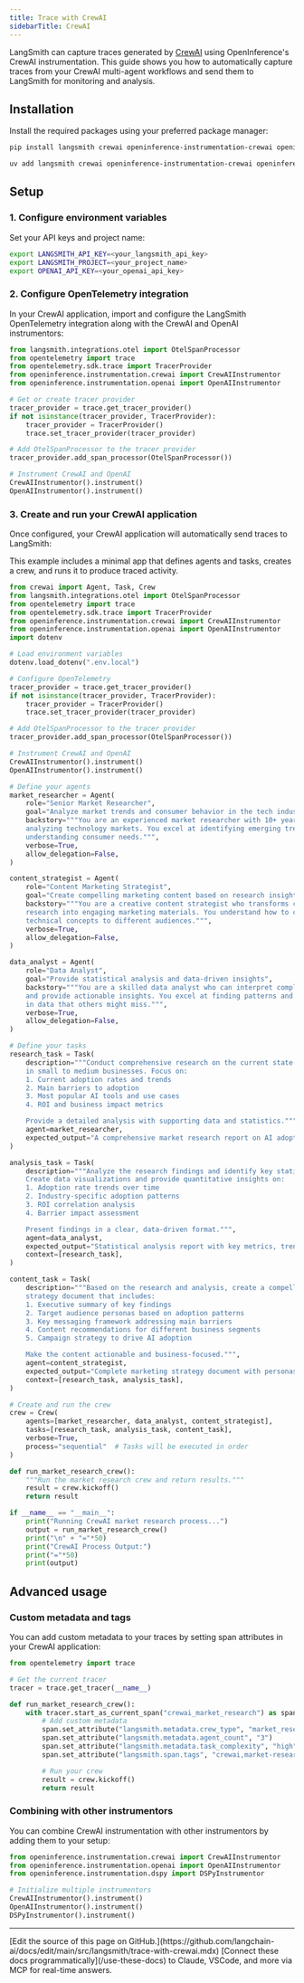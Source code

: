 ```yaml
---
title: Trace with CrewAI
sidebarTitle: CrewAI
---
```


LangSmith can capture traces generated by [CrewAI](https://github.com/crewAIInc/crewAI) using OpenInference's CrewAI instrumentation. This guide shows you how to automatically capture traces from your CrewAI multi-agent workflows and send them to LangSmith for monitoring and analysis.

## Installation

Install the required packages using your preferred package manager:

<CodeGroup>

```bash pip
pip install langsmith crewai openinference-instrumentation-crewai openinference-instrumentation-openai
```

```bash uv
uv add langsmith crewai openinference-instrumentation-crewai openinference-instrumentation-openai
```

</CodeGroup>

## Setup

### 1. Configure environment variables

Set your API keys and project name:

<CodeGroup>

```bash Shell
export LANGSMITH_API_KEY=<your_langsmith_api_key>
export LANGSMITH_PROJECT=<your_project_name>
export OPENAI_API_KEY=<your_openai_api_key>
```

</CodeGroup>

### 2. Configure OpenTelemetry integration

In your CrewAI application, import and configure the LangSmith OpenTelemetry integration along with the CrewAI and OpenAI instrumentors:

```python
from langsmith.integrations.otel import OtelSpanProcessor
from opentelemetry import trace
from opentelemetry.sdk.trace import TracerProvider
from openinference.instrumentation.crewai import CrewAIInstrumentor
from openinference.instrumentation.openai import OpenAIInstrumentor

# Get or create tracer provider
tracer_provider = trace.get_tracer_provider()
if not isinstance(tracer_provider, TracerProvider):
    tracer_provider = TracerProvider()
    trace.set_tracer_provider(tracer_provider)

# Add OtelSpanProcessor to the tracer provider
tracer_provider.add_span_processor(OtelSpanProcessor())

# Instrument CrewAI and OpenAI
CrewAIInstrumentor().instrument()
OpenAIInstrumentor().instrument()
```

### 3. Create and run your CrewAI application

Once configured, your CrewAI application will automatically send traces to LangSmith:

This example includes a minimal app that defines agents and tasks, creates a crew, and runs it to produce traced activity.

```python
from crewai import Agent, Task, Crew
from langsmith.integrations.otel import OtelSpanProcessor
from opentelemetry import trace
from opentelemetry.sdk.trace import TracerProvider
from openinference.instrumentation.crewai import CrewAIInstrumentor
from openinference.instrumentation.openai import OpenAIInstrumentor
import dotenv

# Load environment variables
dotenv.load_dotenv(".env.local")

# Configure OpenTelemetry
tracer_provider = trace.get_tracer_provider()
if not isinstance(tracer_provider, TracerProvider):
    tracer_provider = TracerProvider()
    trace.set_tracer_provider(tracer_provider)

# Add OtelSpanProcessor to the tracer provider
tracer_provider.add_span_processor(OtelSpanProcessor())

# Instrument CrewAI and OpenAI
CrewAIInstrumentor().instrument()
OpenAIInstrumentor().instrument()

# Define your agents
market_researcher = Agent(
    role="Senior Market Researcher",
    goal="Analyze market trends and consumer behavior in the tech industry",
    backstory="""You are an experienced market researcher with 10+ years of experience
    analyzing technology markets. You excel at identifying emerging trends and
    understanding consumer needs.""",
    verbose=True,
    allow_delegation=False,
)

content_strategist = Agent(
    role="Content Marketing Strategist",
    goal="Create compelling marketing content based on research insights",
    backstory="""You are a creative content strategist who transforms complex market
    research into engaging marketing materials. You understand how to communicate
    technical concepts to different audiences.""",
    verbose=True,
    allow_delegation=False,
)

data_analyst = Agent(
    role="Data Analyst",
    goal="Provide statistical analysis and data-driven insights",
    backstory="""You are a skilled data analyst who can interpret complex datasets
    and provide actionable insights. You excel at finding patterns and trends
    in data that others might miss.""",
    verbose=True,
    allow_delegation=False,
)

# Define your tasks
research_task = Task(
    description="""Conduct comprehensive research on the current state of AI adoption
    in small to medium businesses. Focus on:
    1. Current adoption rates and trends
    2. Main barriers to adoption
    3. Most popular AI tools and use cases
    4. ROI and business impact metrics

    Provide a detailed analysis with supporting data and statistics.""",
    agent=market_researcher,
    expected_output="A comprehensive market research report on AI adoption in SMBs with data, trends, and insights.",
)

analysis_task = Task(
    description="""Analyze the research findings and identify key statistical patterns.
    Create data visualizations and provide quantitative insights on:
    1. Adoption rate trends over time
    2. Industry-specific adoption patterns
    3. ROI correlation analysis
    4. Barrier impact assessment

    Present findings in a clear, data-driven format.""",
    agent=data_analyst,
    expected_output="Statistical analysis report with key metrics, trends, and data-driven insights.",
    context=[research_task],
)

content_task = Task(
    description="""Based on the research and analysis, create a compelling marketing
    strategy document that includes:
    1. Executive summary of key findings
    2. Target audience personas based on adoption patterns
    3. Key messaging framework addressing main barriers
    4. Content recommendations for different business segments
    5. Campaign strategy to drive AI adoption

    Make the content actionable and business-focused.""",
    agent=content_strategist,
    expected_output="Complete marketing strategy document with personas, messaging, and campaign recommendations.",
    context=[research_task, analysis_task],
)

# Create and run the crew
crew = Crew(
    agents=[market_researcher, data_analyst, content_strategist],
    tasks=[research_task, analysis_task, content_task],
    verbose=True,
    process="sequential"  # Tasks will be executed in order
)

def run_market_research_crew():
    """Run the market research crew and return results."""
    result = crew.kickoff()
    return result

if __name__ == "__main__":
    print("Running CrewAI market research process...")
    output = run_market_research_crew()
    print("\n" + "="*50)
    print("CrewAI Process Output:")
    print("="*50)
    print(output)
```

## Advanced usage

### Custom metadata and tags

You can add custom metadata to your traces by setting span attributes in your CrewAI application:

```python
from opentelemetry import trace

# Get the current tracer
tracer = trace.get_tracer(__name__)

def run_market_research_crew():
    with tracer.start_as_current_span("crewai_market_research") as span:
        # Add custom metadata
        span.set_attribute("langsmith.metadata.crew_type", "market_research")
        span.set_attribute("langsmith.metadata.agent_count", "3")
        span.set_attribute("langsmith.metadata.task_complexity", "high")
        span.set_attribute("langsmith.span.tags", "crewai,market-research,multi-agent")

        # Run your crew
        result = crew.kickoff()
        return result
```

### Combining with other instrumentors

You can combine CrewAI instrumentation with other instrumentors by adding them to your setup:

```python
from openinference.instrumentation.crewai import CrewAIInstrumentor
from openinference.instrumentation.openai import OpenAIInstrumentor
from openinference.instrumentation.dspy import DSPyInstrumentor

# Initialize multiple instrumentors
CrewAIInstrumentor().instrument()
OpenAIInstrumentor().instrument()
DSPyInstrumentor().instrument()
```

---

<Callout icon="pen-to-square" iconType="regular">
    [Edit the source of this page on GitHub.](https://github.com/langchain-ai/docs/edit/main/src/langsmith/trace-with-crewai.mdx)
</Callout>
<Tip icon="terminal" iconType="regular">
    [Connect these docs programmatically](/use-these-docs) to Claude, VSCode, and more via MCP for    real-time answers.
</Tip>
